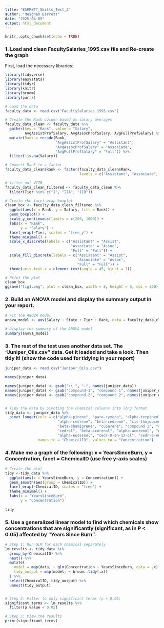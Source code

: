 ```yaml
---
title: "BARRETT_Skills_Test_3"
author: "Meaghan Barrett"
date: "2025-04-09"
output: html_document
---
```


```r
knitr::opts_chunk$set(echo = TRUE)

```

### 1. Load and clean FacultySalaries_1995.csv file and Re-create the graph
First, load the necessary libraries:

```r
library(tidyverse)
library(easystats)
library(tidyr)
library(knitr)
library(broom)
library(purrr)
```
```r
# Load the data
faculty_data <- read.csv("FacultySalaries_1995.csv")

# Create the Rank column based on salary averages
faculty_data_clean <- faculty_data %>%
  gather(key = "Rank", value = "Salary", 
         AvgAssistProfSalary, AvgAssocProfSalary, AvgFullProfSalary) %>%
  mutate(Rank = recode(Rank,
                       "AvgAssistProfSalary" = "Assistant",
                       "AvgAssocProfSalary" = "Associate",
                       "AvgFullProfSalary" = "Full")) %>%
  filter(!is.na(Salary))  

# Convert Rank to a factor
faculty_data_clean$Rank <- factor(faculty_data_clean$Rank, 
                                  levels = c("Assistant", "Associate", "Full"))

# filter out VIIB
faculty_data_clean_filtered <- faculty_data_clean %>%
  filter(Tier %in% c("I", "IIA", "IIB"))

# Create the facet_wrap boxplot
clean_box <- faculty_data_clean_filtered %>% 
  ggplot(aes(x = Rank, y = Salary, fill = Rank)) +
  geom_boxplot() +
  scale_y_continuous(limits = c(200, 1000)) + 
  labs(x = "Rank", 
       y = "Salary") +
  facet_wrap(~Tier, scales = "free_y") +  
  theme_minimal() +
  scale_x_discrete(labels = c("Assistant" = "Assist", 
                              "Associate" = "Assoc", 
                              "Full" = "Full")) +
  scale_fill_discrete(labels = c("Assistant" = "Assist", 
                                 "Associate" = "Assoc", 
                                 "Full" = "Full")) +
  theme(axis.text.x = element_text(angle = 45, hjust = 1))

# Print the plot
clean_box
ggsave("fig1.png", plot = clean_box, width = 8, height = 6, dpi = 300)
```

### 2. Build an ANOVA model and display the summary output in your report.
```r

# Fit the ANOVA model
anova_model <- aov(Salary ~ State + Tier + Rank, data = faculty_data_clean_filtered)

# Display the summary of the ANOVA model
summary(anova_model)
```
### 3. The rest of the test uses another data set. The “Juniper_Oils.csv” data. Get it loaded and take a look. Then tidy it! (show the code used for tidying in your report)

```r
juniper_data <- read.csv("Juniper_Oils.csv")

names(juniper_data)

names(juniper_data) <- gsub("\\.", "-", names(juniper_data))
names(juniper_data) <- gsub("compound-1", "compound 1", names(juniper_data))
names(juniper_data) <- gsub("compound-2", "compound 2", names(juniper_data))


# Tidy the data by pivoting the chemical columns into long format
tidy_data <- juniper_data %>%
  pivot_longer(cols = c("alpha-pinene", "para-cymene", "alpha-terpineol", "cedr-9-ene", 
                        "alpha-cedrene", "beta-cedrene", "cis-thujopsene", "alpha-himachalene", 
                        "beta-chamigrene", "cuparene", "compound 1", "alpha-chamigrene", "widdrol", 
                        "cedrol", "beta-acorenol", "alpha-acorenol", "gamma-eudesmol", "beta-eudesmol", 
                        "alpha-eudesmol", "cedr-8-en-13-ol", "cedr-8-en-15-ol", "compound 2", "thujopsenal"),
               names_to = "ChemicalID", values_to = "Concentration")
```

### 4. Make me a graph of the following: x = YearsSinceBurn, y = Concentration, facet = ChemicalID (use free y-axis scales)
```r
# Create the plot
tidy <-tidy_data %>% 
  ggplot(aes(x = YearsSinceBurn, y = Concentration)) +
  geom_smooth(aes(group = ChemicalID)) +
  facet_wrap(~ChemicalID, scales = "free") + 
  theme_minimal() +
  labs(x = "YearsSinceBurn", 
       y = "Concentration")
  
tidy
```

### 5. Use a generalized linear model to find which chemicals show concentrations that are significantly (significant, as in P < 0.05) affected by “Years Since Burn”.
```r
# Step 1: Run GLM for each chemical separately
lm_results <- tidy_data %>%
  group_by(ChemicalID) %>%
  nest() %>%
  mutate(
    model = map(data, ~ glm(Concentration ~ YearsSinceBurn, data = .x)),
    tidy_output = map(model, ~ broom::tidy(.x))  
  ) %>%
  select(ChemicalID, tidy_output) %>%
  unnest(tidy_output)


# Step 2: Filter to only significant terms (p < 0.05)
significant_terms <- lm_results %>%
  filter(p.value < 0.05)

# Step 3: View the results
print(significant_terms)
```